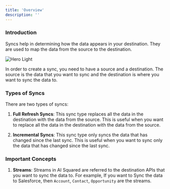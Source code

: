 ```yaml
---
title: 'Overview'
description: ''
---
```


### Introduction

Syncs help in determining how the data appears in your destination. They are used to map the data from the source to the destination.

<img
  className="block"
  src="https://res.cloudinary.com/dspflukeu/image/upload/v1707531723/Multiwoven/Docs/Syncs_rwxmvt.png"
  alt="Hero Light"
/>

In order to create a sync, you need to have a source and a destination. The source is the data that you want to sync and the destination is where you want to sync the data to.

### Types of Syncs

There are two types of syncs:

1. **Full Refresh Syncs**: This sync type replaces all the data in the destination with the data from the source. This is useful when you want to replace all the data in the destination with the data from the source.

2. **Incremental Syncs**: This sync type only syncs the data that has changed since the last sync. This is useful when you want to sync only the data that has changed since the last sync.

### Important Concepts

1. **Streams**: Streams in AI Squared are referred to the destination APIs that you want to sync the data to. For example, If you want to Sync the data to Salesforce, then `Account`, `Contact`, `Opportunity` are the streams.